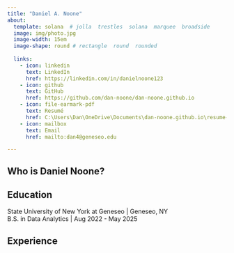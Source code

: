 ```yaml
---
title: "Daniel A. Noone"
about:
  template: solana  # jolla  trestles  solana  marquee  broadside
  image: img/photo.jpg
  image-width: 15em
  image-shape: round # rectangle  round  rounded
  
  links:
    - icon: linkedin
      text: LinkedIn
      href: https://linkedin.com/in/danielnoone123
    - icon: github
      text: GitHub
      href: https://github.com/dan-noone/dan-noone.github.io
    - icon: file-earmark-pdf
      text: Resumé
      href: C:\Users\Dan\OneDrive\Documents\dan-noone.github.io\resume-dnoone2.pdf
    - icon: mailbox
      text: Email
      href: mailto:dan4@geneseo.edu

---
```



## Who is Daniel Noone?


## Education

State University of New York at Geneseo | Geneseo, NY <br>
B.S. in Data Analytics | Aug 2022 - May 2025 <br>


## Experience

